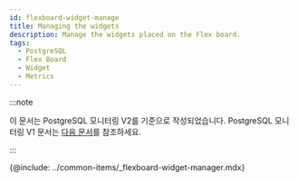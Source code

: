 ```yaml
---
id: flexboard-widget-manage
title: Managing the widgets
description: Manage the widgets placed on the Flex board.
tags:
  - PostgreSQL
  - Flex Board
  - Widget
  - Metrics
---
```


:::note

이 문서는 PostgreSQL 모니터링 V2를 기준으로 작성되었습니다. PostgreSQL 모니터링 V1 문서는 [다음 문서](../postgresql-v1/flexboard-widget-manage)를 참조하세요.

:::

{@include: ../common-items/_flexboard-widget-manager.mdx}  
